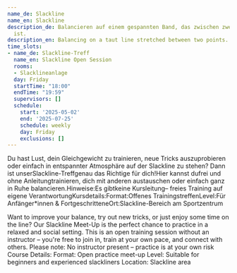 ```yaml
---
name_de: Slackline
name_en: Slackline
description_de: Balancieren auf einem gespannten Band, das zwischen zwei Punkten befestigt
  ist.
description_en: Balancing on a taut line stretched between two points.
time_slots:
- name_de: Slackline-Treff
  name_en: Slackline Open Session
  rooms:
  - Slacklineanlage
  day: Friday
  startTime: "18:00"
  endTime: "19:59"
  supervisors: []
  schedule:
    start: '2025-05-02'
    end: '2025-07-25'
    schedule: weekly
    day: Friday
    exclusions: []
---
```


<Locale value="de">
 

 Du hast Lust, dein Gleichgewicht zu trainieren, neue Tricks auszuprobieren oder
einfach in entspannter Atmosphäre auf der Slackline zu stehen? Dann ist
unserSlackline-Treffgenau das Richtige für dich!Hier kannst dufrei und ohne
Anleitungtrainieren, dich mit anderen austauschen oder einfach ganz in Ruhe
balancieren.Hinweise:Es gibtkeine Kursleitung– freies Training auf eigene
VerantwortungKursdetails:Format:Offenes TrainingstreffenLevel:Für Anfänger*innen
&amp; FortgeschritteneOrt:Slackline-Bereich am Sportzentrum

</Locale>
<Locale value="en">
 

 Want to improve your balance, try out new tricks, or just enjoy some time on the
line? Our Slackline Meet-Up is the perfect chance to practice in a relaxed and
social setting. This is an open training session without an instructor – you're
free to join in, train at your own pace, and connect with others. Please note:
No instructor present – practice is at your own risk  Course Details:   Format:
Open practice meet-up   Level: Suitable for beginners and experienced
slackliners   Location: Slackline area

</Locale>
